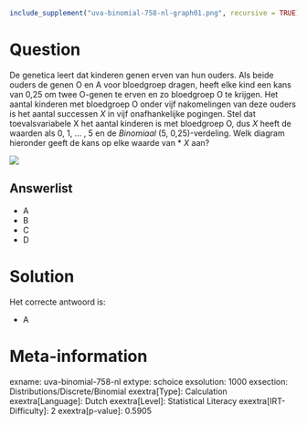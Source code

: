 ```r
include_supplement("uva-binomial-758-nl-graph01.png", recursive = TRUE)
```

Question
========

De genetica leert dat kinderen genen erven van hun ouders. Als beide
ouders de genen O en A voor bloedgroep dragen, heeft elke kind een kans
van 0,25 om twee O-genen te erven en zo bloedgroep O te krijgen. Het
aantal kinderen met bloedgroep O onder vijf nakomelingen van deze ouders
is het aantal successen *X* in vijf onafhankelijke pogingen. Stel dat
toevalsvariabele X het aantal kinderen is met bloedgroep O, dus *X*
heeft de waarden als 0, 1, \... , 5 en de *Binomiaal* (5,
0,25)-verdeling. Welk diagram hieronder geeft de kans op elke waarde van
* *X* aan?


![](uva-binomial-758-nl-graph01.png)

Answerlist
----------

* A
* B
* C
* D

Solution
========

Het correcte antwoord is: 

* A

Meta-information
================
exname: uva-binomial-758-nl
extype: schoice
exsolution: 1000
exsection: Distributions/Discrete/Binomial
exextra[Type]: Calculation
exextra[Language]: Dutch
exextra[Level]: Statistical Literacy
exextra[IRT-Difficulty]: 2
exextra[p-value]: 0.5905

